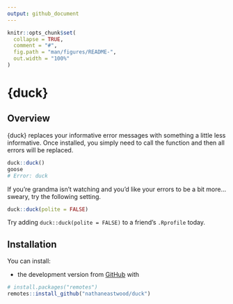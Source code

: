 ```yaml
---
output: github_document
---
```


```r
knitr::opts_chunk$set(
  collapse = TRUE,
  comment = "#",
  fig.path = "man/figures/README-",
  out.width = "100%"
)
```

# {duck}

## Overview

{duck} replaces your informative error messages with something a little less informative. Once installed, you simply need to call the function and then all errors will be replaced.

```r
duck::duck()
goose
# Error: duck
```

If you're grandma isn't watching and you'd like your errors to be a bit more...sweary, try the following setting.

```r
duck::duck(polite = FALSE)
```

Try adding `duck::duck(polite = FALSE)` to a friend's `.Rprofile` today.

## Installation

You can install:

* the development version from [GitHub](https://github.com/nathaneastwood/duck) with

```r
# install.packages("remotes")
remotes::install_github("nathaneastwood/duck")
```
